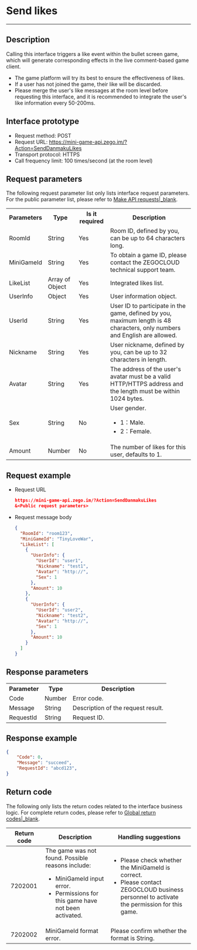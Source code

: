 # Send likes 

- - -

## Description

Calling this interface triggers a like event within the bullet screen game, which will generate corresponding effects in the live comment-based game client.

<Note title="Note">

- The game platform will try its best to ensure the effectiveness of likes.
- If a user has not joined the game, their like will be discarded.
- Please merge the user's like messages at the room level before requesting this interface, and it is recommended to integrate the user's like information every 50-200ms.
</Note>

## Interface prototype

- Request method: POST
- Request URL: https://mini-game-api.zego.im/?Action=SendDanmakuLikes
- Transport protocol: HTTPS
- Call frequency limit: 100 times/second (at the room level)

## Request parameters

The following request parameter list only lists interface request parameters. For the public parameter list, please refer to [Make API requests\|_blank](!ZegoMiniGameEngine-Making_API_Requests#2_1).

<table class="collapsible-table" >
  
<tbody><tr data-row-level="1">
<th>Parameters</th>
<th>Type</th>
<th>Is it required</th>
<th>Description</th>
</tr>
<tr data-row-level="2">
<td>RoomId</td>
<td>String</td>
<td>Yes</td>
<td>Room ID, defined by you, can be up to 64 characters long.</td>
</tr>
<tr data-row-level="3">
<td>MiniGameId</td>
<td>String</td>
<td>Yes</td>
<td>To obtain a game ID, please contact the ZEGOCLOUD technical support team.</td>
</tr>
<tr data-row-level="4" data-row-child="true">
<td>LikeList</td>
<td>Array of Object</td>
<td>Yes</td>
<td>Integrated likes list.</td>
</tr>
<tr data-row-level="4-1" data-row-child="true">
<td>UserInfo</td>
<td>Object</td>
<td>Yes</td>
<td>User information object.</td>
</tr>
<tr data-row-level="4-1-1">
<td>UserId</td>
<td>String</td>
<td>Yes</td>
<td>User ID to participate in the game, defined by you, maximum length is 48 characters, only numbers and English are allowed.</td>
</tr>
<tr data-row-level="4-1-2">
<td>Nickname</td>
<td>String</td>
<td>Yes</td>
<td>User nickname, defined by you, can be up to 32 characters in length.</td>
</tr>
<tr data-row-level="4-1-3">
<td>Avatar</td>
<td>String</td>
<td>Yes</td>
<td>The address of the user's avatar must be a valid HTTP/HTTPS address and the length must be within 1024 bytes.</td>
</tr>
<tr data-row-level="4-1-4">
<td>Sex</td>
<td>String</td>
<td>No</td>
<td>User gender.<ul><li>1：Male.</li><li>2：Female.</li></ul></td>
</tr>
<tr data-row-level="4-2">
<td>Amount</td>
<td>Number</td>
<td>No</td>
<td>The number of likes for this user, defaults to 1.</td>
</tr>
</tbody></table>

## Request example

- Request URL
  
    ```json
    https://mini-game-api.zego.im/?Action=SendDanmakuLikes
    &<Public request parameters>
    ```

- Request message body
  
    ```json
    {
      "RoomId": "room123",
      "MiniGameId": "TinyLoveWar",
      "LikeList": [
        {
          "UserInfo": {
            "UserId": "user1",
            "Nickname": "test1",
            "Avatar": "http://",
            "Sex": 1
          },
          "Amount": 10
        },
        {
          "UserInfo": {
            "UserId": "user2",
            "Nickname": "test2",
            "Avatar": "http://",
            "Sex": 1
          },
          "Amount": 10
        }
      ]
    }
    ```

## Response parameters

<table>
  
<tbody><tr data-row-level="1">
<th>Parameter</th>
<th>Type</th>
<th>Description</th>
</tr>
<tr data-row-level="2">
<td>Code</td>
<td>Number</td>
<td>Error code.</td>
</tr>
<tr data-row-level="3">
<td>Message</td>
<td>String</td>
<td>Description of the request result.</td>
</tr>
<tr data-row-level="4">
<td>RequestId</td>
<td>String</td>
<td>Request ID. </td>
</tr>
</tbody></table>

## Response example
```json
{
    "Code": 0,
    "Message": "succeed",
    "RequestId": "abcd123",
}
```

## Return code

The following only lists the return codes related to the interface business logic. For complete return codes, please refer to [Global return codes\|_blank](!ZegoMiniGameEngine-Return_Codes).

| Return code | Description | Handling suggestions |
| -- | -- | -- |
| 7202001 |  The game was not found. Possible reasons include:<ul><li>MiniGameId input error.</li><li>Permissions for this game have not been activated.</li></ul> | <ul><li>Please check whether the MiniGameId is correct.</li><li>Please contact ZEGOCLOUD business personnel to activate the permission for this game.</li></ul> |
| 7202002 |  MiniGameId format error. | Please confirm whether the format is String. |

